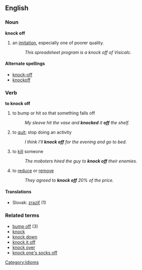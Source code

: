 ==English==

===Noun===
'''knock off'''
#an [[imitation]], especially one of poorer quality.
#:''This spreadsheet program is a knock off of Visicalc.''

====Alternate spellings====
*[[knock-off]]
*[[knockoff]]

===Verb===
'''to knock off'''
#to bump or hit so that something falls off
#:''My sleeve hit the vase and '''knocked''' it '''off''' the shelf.'' <!--um, this doesn't cut it, quite.-->
#to [[quit]]; stop doing an activity
#:''I think I'll '''knock off''' for the evening and go to bed.''
#to [[kill]] someone
#:''The mobsters hired the guy to '''knock off''' their enemies.''
#to [[reduce]] or [[remove]]
#:''They agreed to '''knock off''' 20% of the price.''

====Translations====
*Slovak: [[zraziť]] (1)

===Related terms===
*[[bump off]] (3)
*[[knock]]
*[[knock down]]
*[[knock it off]]
*[[knock over]]
*[[knock one's socks off]]

[[Category:Idioms]]